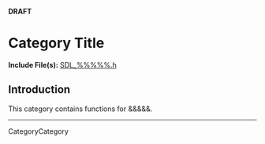 <!-- acl All:read -->

'''DRAFT'''

<!-- #Remove #acl All:read above before saving your new page or you may not be able to save it.  Do not change or remove any of the other markup above this comment.  Remove this comment. -->


= Category Title =

<!-- #Replace "Category Title" with an appropriate title for this new category.  See other category pages for examples.  It must be simple and descriptive and cannot contain any other formatting markup.  Do not remove the = on either end and do not add any blank spaces at the end or it will not parse correctly.  Remove this comment. -->



'''Include File(s):''' [http://hg.libsdl.org/SDL/file/default/include/SDL_%%%%%.h SDL_%%%%%.h]

<!-- #Replace %%%%% above with the header file name in both places.  Be careful of spelling and case.  This comment may be deleted when the change is made. -->





== Introduction ==

This category contains functions for &&&&&.

<!-- #Replace &&&&& above with a brief description of the topic that this category includes.  If relevant, follow this line with a blank space an more introductory information.  See other Category pages for examples.  This comment may be deleted when the change is made. -->



<!-- #If this category includes enumerations change CategoryHeader below to the appropriate category name that will be used in the footer of the corresponding API pages.  See the Footer section of the Enumerations Style Guide for details.  Remove the ## in front of the next 2 lines to automatically create a list on the page.  Remove this comment. -->
<!-- #== Enumerations == -->
<!-- #<<FullSearchCached(category:CategoryHeader CategoryEnum -SGEnumerations)>> -->


<!-- #If this category includes structures change CategoryHeader below to the appropriate category name that will be used in the footer of the corresponding API pages.  See the Footer section of the Structures Style Guide for details.  Remove the ## in front of the next 2 lines to automatically create a list on the page.  Remove this comment. -->
<!-- #== Structures == -->
<!-- #<<FullSearchCached(category:CategoryHeader CategoryStruct -SGStructures)>> -->


<!-- #If this category includes functions change CategoryHeader below to the appropriate category name that will be used in the footer of the corresponding API pages.  See the Footer section of the Functions Style Guide for details.  Remove the ## in front of the next 2 lines to automatically create a list on the page.  Remove this comment. -->
<!-- #== Functions == -->
<!-- #<<FullSearchCached(category:CategoryHeader -CategoryEnum -CategoryStruct -SGFunctions)>> -->

----
CategoryCategory
